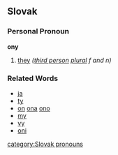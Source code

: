 ==Slovak==
===Personal Pronoun===
'''ony'''
# [[they]] ''([[third person]] [[plural]] f and n)''
===Related Words===
*[[ja]]
*[[ty]]
*[[on]] [[ona]] [[ono]]
*[[my]]
*[[vy]]
*[[oni]]


[[category:Slovak pronouns]]